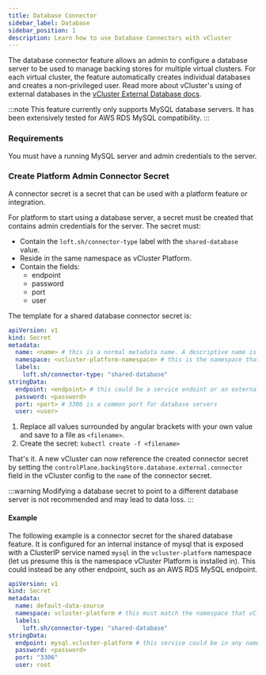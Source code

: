 ```yaml
---
title: Database Connector
sidebar_label: Database
sidebar_position: 1
description: Learn how to use Database Connectors with vCluster
---
```


The database connector feature allows an admin to configure a database server to be used to manage backing stores for multiple virtual clusters. For each virtual cluster, the feature automatically creates individual databases and
creates a non-privileged user. Read more about vCluster's using of external databases in the [vCluster External Database docs](../../../vcluster/configure/vcluster-yaml/control-plane/components/backing-store/connector/database).


:::note
This feature currently only supports MySQL database servers. It has been extensively tested for AWS RDS MySQL compatibility.
:::


### Requirements

You must have a running MySQL server and admin credentials to the server.

### Create Platform Admin Connector Secret

A connector secret is a secret that can be used with a platform feature or integration.

For platform to start using a database server, a secret must be created that contains admin credentials for the server. The secret must:
* Contain the `loft.sh/connector-type` label with the `shared-database` value.
* Reside in the same namespace as vCluster Platform.
* Contain the fields:
    * endpoint
    * password
    * port
    * user

The template for a shared database connector secret is:
```yaml title="Shared database secret template"
apiVersion: v1
kind: Secret
metadata:
  name: <name> # this is a normal metadata name. A descriptive name is recommended. This will be used in a tenet vCluster's config to reference the connector secret
  namespace: <vcluster-platform-namespace> # this is the namespace that vCluster Platform is installed in. "vcluster-platform" and "loft" are common values.
  labels:
    loft.sh/connector-type: "shared-database"
stringData:
  endpoint: <endpoint> # this could be a service endoint or an external hostname endpoint
  password: <password>
  port: <port> # 3306 is a common port for database servers
  user: <user>

```

1. Replace all values surrounded by angular brackets with your own value and save to a file as `<filename>`.
2. Create the secret: `kubectl create -f <filename>`

That's it. A new vCluster can now reference the created connector secret by setting the `controlPlane.backingStore.database.external.connector` field in the vCluster config
to the `name` of the connector secret.

:::warning Modifying a database secret to point to a different database server is not recommended and may lead to data loss.
:::

#### Example

The following example is a connector secret for the shared database feature. It is configured for an internal instance of mysql that is exposed
with a ClusterIP service named `mysql` in the `vcluster-platform` namespace (let us presume this is the namespace vCluster Platform is installed in). This could
instead be any other endpoint, such as an AWS RDS MySQL endpoint.

```yaml title="Shared database secret example"
apiVersion: v1
kind: Secret
metadata:
  name: default-data-source
  namespace: vcluster-platform # this must match the namespace that vCluster Platform is in
  labels:
    loft.sh/connector-type: "shared-database"
stringData:
  endpoint: mysql.vcluster-platform # this service could be in any namespace
  password: <password>
  port: "3306"
  user: root

```

